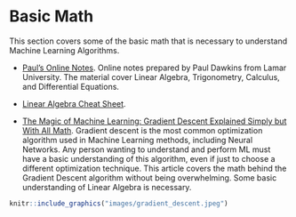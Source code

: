 # Basic Math

This section covers some of the basic math that is necessary to understand Machine Learning Algorithms.

* [Paul's Online Notes](https://tutorial.math.lamar.edu/). Online notes prepared by Paul Dawkins from Lamar University. The material cover Linear Algebra, Trigonometry, Calculus, and Differential Equations.

* [Linear Algebra Cheat Sheet](pdfs/main_linear-algebra-cheat-sheet.pdf).

* [The Magic of Machine Learning: Gradient Descent Explained Simply but With All Math](https://itnext.io/the-magic-of-machine-learning-gradient-descent-explained-simply-but-with-all-math-f19352f5e73c). Gradient descent is the most common optimization algorithm used in Machine Learning methods, including Neural Networks. Any person wanting to understand and perform ML must have a basic understanding of this algorithm, even if just to choose a different optimization technique. This article covers the math behind the Gradient Descent algorithm without being overwhelming. Some basic understanding of Linear Algebra is necessary.

```r
knitr::include_graphics("images/gradient_descent.jpeg")
```
